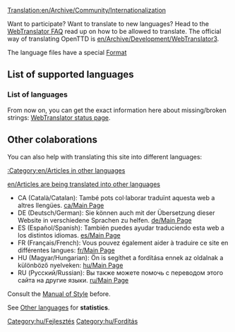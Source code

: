 [[Translation:en/Archive/Community/Internationalization]]
{{en/Translation|origin= en/Archive/Community/Internationalization
|from  = en
|to    = hu
|Percentage =0
}}


Want to participate? Want to translate to new languages? Head to the [http://translator.openttd.org/en/faq WebTranslator FAQ] read up on how to be allowed to translate. The official way of translating OpenTTD is [[en/Archive/Development/WebTranslator3]].

The language files have a special [[en/Archive/Source/OpenTTDDevBlackBook/Format of langfiles|Format]]

=='''List of supported languages'''==

==='''List of languages'''===
From now on, you can get the exact information here about missing/broken strings:
[http://translator.openttd.org/status WebTranslator status page].

=='''Other colaborations'''==
You can also help with translating this site into different languages:

[[:Category:en/Articles in other languages]]

[[en/Articles are being translated into other languages]]

*CA (Català/Catalan): També pots col·laborar traduïnt aquesta web a altres llengües. [[ca/Main Page]] 
*DE (Deutsch/German): Sie können auch mit der Übersetzung dieser Website in verschiedene Sprachen zu helfen. [[de/Main Page]]
*ES (Español/Spanish): También puedes ayudar traduciendo esta web a los distintos idiomas. [[es/Main Page]]
*FR (Français/French): Vous pouvez également aider à traduire ce site en différentes langues: [[fr/Main Page]]
*HU (Magyar/Hungarian): Ön is segíthet a fordítása ennek az oldalnak a különböző nyelveken: [[hu/Main Page]]
*RU (Русский/Russian): Вы также можете помочь с переводом этого сайта на другие языки. [[ru/Main Page]]

Consult the [[en/Wiki/Manual of Style#non-english-pages|Manual of Style]] before.

See [[:Category:en/Other languages|Other languages]] for '''statistics'''.

[[Category:hu/Fejlesztés]][[Category:hu/Fordítás]]
